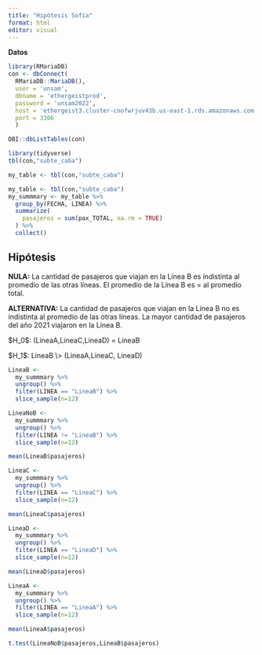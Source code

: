```yaml
---
title: "Hipótesis Sofía"
format: html
editor: visual
---
```


**Datos**

```r
library(RMariaDB)
con <- dbConnect(
  RMariaDB::MariaDB(),
  user = 'unsam',
  dbname = 'ethergeistprod',
  password = 'unsam2022',
  host = 'ethergeist3.cluster-cnofwrjuv43b.us-east-1.rds.amazonaws.com',
  port = 3306
  )
```

```r
DBI::dbListTables(con)
```

```r
library(tidyverse)
tbl(con,"subte_caba")
```

```r
my_table <- tbl(con,"subte_caba")

```

```r
my_table <- tbl(con,"subte_caba")
my_summmary <- my_table %>% 
  group_by(FECHA, LINEA) %>% 
  summarize(
    pasajeros = sum(pax_TOTAL, na.rm = TRUE)
  ) %>% 
  collect()
```

## Hipótesis

**NULA:** La cantidad de pasajeros que viajan en la Línea B es indistinta al promedio de las otras líneas. El promedio de la Línea B es = al promedio total.

**ALTERNATIVA:** La cantidad de pasajeros que viajan en la Línea B no es indistinta al promedio de las otras líneas. La mayor cantidad de pasajeros del año 2021 viajaron en la Línea B.

\$H_0\$: (LineaA,LineaC,LineaD) = LineaB

\$H_1\$: LineaB \\\> (LineaA,LineaC, LineaD)

```r
LineaB <-
  my_summmary %>%
  ungroup() %>%
  filter(LINEA == "LineaB") %>% 
  slice_sample(n=12)
```

```r
LineaNoB <-
  my_summmary %>%
  ungroup() %>%
  filter(LINEA != "LineaB") %>%
  slice_sample(n=12)
```

```r
mean(LineaB$pasajeros)
```

```r
LineaC <-
  my_summmary %>%
  ungroup() %>%
  filter(LINEA == "LineaC") %>% 
  slice_sample(n=12)

```

```r
mean(LineaC$pasajeros)
```

```r
LineaD <-
  my_summmary %>%
  ungroup() %>%
  filter(LINEA == "LineaD") %>% 
  slice_sample(n=12)
```

```r
mean(LineaD$pasajeros)
```

```r
LineaA <-
  my_summmary %>%
  ungroup() %>%
  filter(LINEA == "LineaA") %>% 
  slice_sample(n=12)
```

```r
mean(LineaA$pasajeros)
```

```r
t.test(LineaNoB$pasajeros,LineaB$pasajeros)
```
